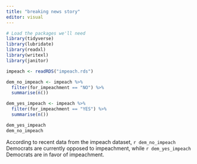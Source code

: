 ```yaml
---
title: "breaking news story"
editor: visual
---
```


```r

# Load the packages we'll need
library(tidyverse)
library(lubridate)
library(readxl)
library(writexl)
library(janitor)
```

```r
impeach <- readRDS("impeach.rds")

dem_no_impeach <- impeach %>% 
  filter(for_impeachment == "NO") %>% 
  summarise(n())

dem_yes_impeach <- impeach %>% 
  filter(for_impeachment == "YES") %>% 
  summarise(n())
```

```r
dem_yes_impeach
dem_no_impeach


```

According to recent data from the impeach dataset, `r dem_no_impeach` Democrats are currently opposed to impeachment, while `r dem_yes_impeach` Democrats are in favor of impeachment.
